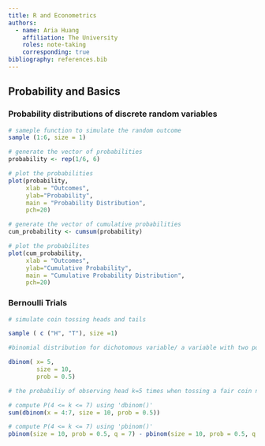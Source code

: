 ---
title: R and Econometrics
authors:
  - name: Aria Huang
    affiliation: The University
    roles: note-taking
    corresponding: true
bibliography: references.bib
---

## Probability and Basics

### Probability distributions of discrete random variables

```{r}
# sameple function to simulate the random outcome
sample (1:6, size = 1)

# generate the vector of probabilities 
probability <- rep(1/6, 6) 

# plot the probabilities 
plot(probability,
     xlab = "Outcomes",
     ylab="Probability",
     main = "Probability Distribution",
     pch=20) 

# generate the vector of cumulative probabilities 
cum_probability <- cumsum(probability) 

# plot the probabilites 
plot(cum_probability, 
     xlab = "Outcomes", 
     ylab="Cumulative Probability",
     main = "Cumulative Probability Distribution",
     pch=20) 
```

### Bernoulli Trials

```{r}

# simulate coin tossing heads and tails

sample ( c ("H", "T"), size =1)

#binomial distribution for dichotomous variable/ a variable with two possible distinct outcomes

dbinom( x= 5, 
        size = 10, 
        prob = 0.5)

# the probabiliy of observing head k=5 times when tossing a fair coin n=10 times is about 24.6%

# compute P(4 <= k <= 7) using 'dbinom()'
sum(dbinom(x = 4:7, size = 10, prob = 0.5))

# compute P(4 <= k <= 7) using 'pbinom()'
pbinom(size = 10, prob = 0.5, q = 7) - pbinom(size = 10, prob = 0.5, q = 3) 
```
